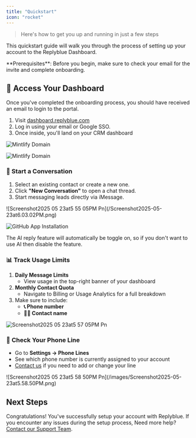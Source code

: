 ```yaml
---
title: "Quickstart"
icon: "rocket"
---
```


> Here's how to get you up and running in just a few steps

This quickstart guide will walk you through the process of setting up your account to the Replyblue Dashboard.

<Info>
  **Prerequisites**: Before you begin, make sure to check your email for the invite and complete onboarding.
</Info>

## 🔐 Access Your Dashboard

Once you've completed the onboarding process, you should have received an email to login to the portal.

1. Visit [dashboard.replyblue.com](http://dashboard.replyblue.com)
2. Log in using your email or Google SSO.
3. Once inside, you'll land on your CRM dashboard

<Frame>
  <img
  src="/Screenshot2025-05-23at5.52.02PM.png"
    alt="Mintlify Domain"
    className="hidden light:block"
    title={true}
  />

  <img
    src="/Screenshot2025-05-23at5.52.02PM.png"
    alt="Mintlify Domain"
    className="hidden dark:block"
    title={true}
  />
</Frame>

### **💬 Start a Conversation**

1. Select an existing contact or create a new one.
2. Click **"New Conversation"** to open a chat thread.
3. Start messaging leads directly via iMessage.

<Frame>
  ![Screenshot2025 05 23at5 55 05PM Pn](/Screenshot2025-05-23at6.03.02PM.png)

  <img
    src="https://mintlify.s3.us-west-1.amazonaws.com/mintlify/images/quickstart/github-app-installation-light.png"
    alt="GitHub App Installation"
    className="block dark:hidden"
  />
</Frame>

<Info>
  The AI reply feature will automatically be toggle on, so if you don't want to use AI then disable the feature.
</Info>

### 📊 Track Usage Limits

1. **Daily Message Limits**
   - View usage in the top-right banner of your dashboard
2. **Monthly Contact Quota**
   - Navigate to Billing or Usage Analytics for a full breakdown
3. Make sure to include:
   - **📞  Phone number**
   - **🙍‍♂️ Contact name**

<Frame>
  

  ![Screenshot2025 05 23at5 57 05PM Pn](/Screenshot2025-05-23at6.21.23PM.png)
</Frame>

### 📲  **Check Your Phone Line**

- Go to **Settings → Phone Lines**
- See which phone number is currently assigned to your account
- [Contact us](mailto:hello@replybue.com) if you need to add or change your line

<Frame>
  ![Screenshot2025 05 23at5 58 50PM Pn](/images/Screenshot2025-05-23at5.58.50PM.png)
</Frame>

## **Next Steps**

Congratulations\! You've successfully setup your account with Replyblue. If you encounter any issues during the setup process, Need more help? [Contact our Support Team](mailto:hello@replybue.com).